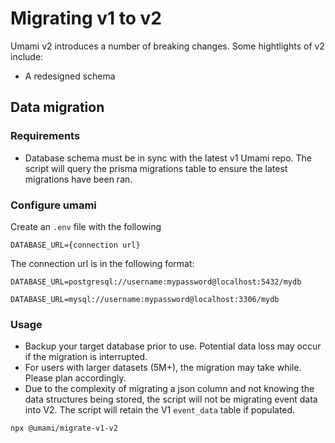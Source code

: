# Migrating v1 to v2

Umami v2 introduces a number of breaking changes. Some hightlights of v2 include:

* A redesigned schema

## Data migration

### Requirements

- Database schema must be in sync with the latest v1 Umami repo. The script will query the prisma migrations table to ensure the latest migrations have been ran.

### Configure umami

Create an `.env` file with the following

```
DATABASE_URL={connection url}
```

The connection url is in the following format:

```
DATABASE_URL=postgresql://username:mypassword@localhost:5432/mydb

DATABASE_URL=mysql://username:mypassword@localhost:3306/mydb
```

### Usage

- Backup your target database prior to use. Potential data loss may occur if the migration is interrupted.
- For users with larger datasets (5M+), the migration may take while. Please plan accordingly.
- Due to the complexity of migrating a json column and not knowing the data structures being stored, the script will not be migrating event data into V2. The script will retain the V1 `event_data` table if populated.

```shell
npx @umami/migrate-v1-v2
```